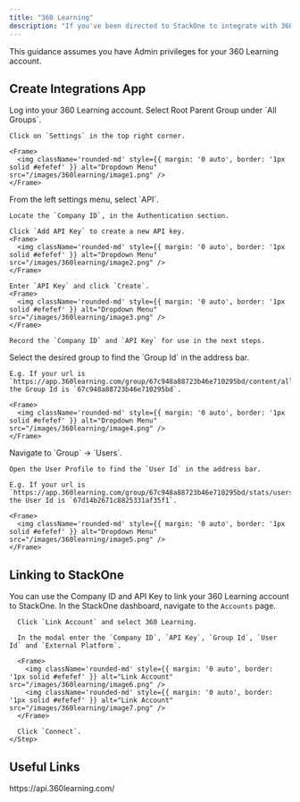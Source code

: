 ```yaml
---
title: "360 Learning"
description: "If you've been directed to StackOne to integrate with 360 Learning, the following steps will help you understand the process and any necessary actions to configure successful integration."
---
```



<Warning>
  This guidance assumes you have Admin privileges for your 360 Learning account.
</Warning>

## Create Integrations App

<Steps>
  <Step title="Log into 360 Learning">
    Log into your 360 Learning account.
  </Step>

  <Step title="Navigate to Parent Group">
    Select Root Parent Group under `All Groups`.

    Click on `Settings` in the top right corner.

    <Frame>
      <img className='rounded-md' style={{ margin: '0 auto', border: '1px solid #efefef' }} alt="Dropdown Menu" src="/images/360learning/image1.png" />
    </Frame>
  </Step>

  <Step title="Configure API Key">
    From the left settings menu, select `API`.
    
    Locate the `Company ID`, in the Authentication section.
    
    Click `Add API Key` to create a new API key.
    <Frame>
      <img className='rounded-md' style={{ margin: '0 auto', border: '1px solid #efefef' }} alt="Dropdown Menu" src="/images/360learning/image2.png" />
    </Frame>
    
    Enter `API Key` and click `Create`.
    <Frame>
      <img className='rounded-md' style={{ margin: '0 auto', border: '1px solid #efefef' }} alt="Dropdown Menu" src="/images/360learning/image3.png" />
    </Frame>

    Record the `Company ID` and `API Key` for use in the next steps.
  </Step>

  <Step title="Find Group ID">
    Select the desired group to find the `Group Id` in the address bar.

    E.g. If your url is `https://app.360learning.com/group/67c948a88723b46e710295bd/content/all`, the Group Id is `67c948a88723b46e710295bd`.

    <Frame>
      <img className='rounded-md' style={{ margin: '0 auto', border: '1px solid #efefef' }} alt="Dropdown Menu" src="/images/360learning/image4.png" />
    </Frame>
  </Step>

  <Step title="Find User ID">
    Navigate to `Group` -> `Users`.

    Open the User Profile to find the `User Id` in the address bar.

    E.g. If your url is `https://app.360learning.com/group/67c948a88723b46e710295bd/stats/users/current/users/67d14b2671c8825331af35f1`, the User Id is `67d14b2671c8825331af35f1`.

    <Frame>
      <img className='rounded-md' style={{ margin: '0 auto', border: '1px solid #efefef' }} alt="Dropdown Menu" src="/images/360learning/image5.png" />
    </Frame>
  </Step>
</Steps>


## Linking to StackOne

You can use the Company ID and API Key to link your 360 Learning account to StackOne.
  <Steps>
    <Step title="Link 360 Learning Account">
      In the StackOne dashboard, navigate to the `Accounts` page.

      Click `Link Account` and select 360 Learning.

      In the modal enter the `Company ID`, `API Key`, `Group Id`, `User Id` and `External Platform`.

      <Frame>
        <img className='rounded-md' style={{ margin: '0 auto', border: '1px solid #efefef' }} alt="Link Account" src="/images/360learning/image6.png" />
        <img className='rounded-md' style={{ margin: '0 auto', border: '1px solid #efefef' }} alt="Link Account" src="/images/360learning/image7.png" />
      </Frame>

      Click `Connect`.
    </Step>

  </Steps>

<IntegrationFooter />

## Useful Links
<Card title="API Reference" icon="link" href="https://api.360learning.com/">
    https://api.360learning.com/
</Card>
